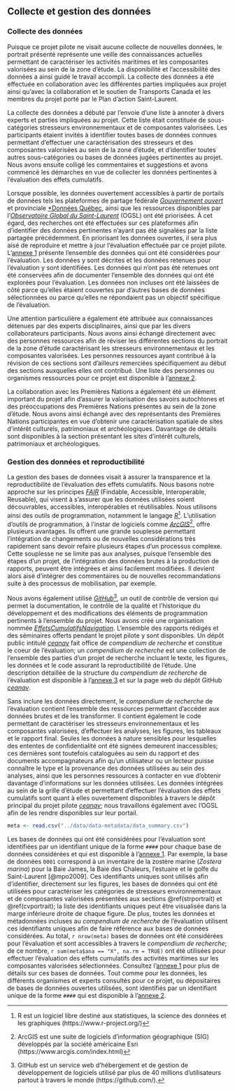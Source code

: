 ## Collecte et gestion des données

### Collecte des données

Puisque ce projet pilote ne visait aucune collecte de nouvelles données, le portrait présenté représente une veille des connaissances actuelles permettant de caractériser les activités maritimes et les composantes valorisées au sein de la zone d'étude. La disponibilité et l'accessibilité des données a ainsi guidé le travail accompli. La collecte des données a été effectuée en collaboration avec les différentes parties impliquées aux projet ainsi qu'avec la collaboration et le soutien de Transports Canada et les membres du projet porté par le Plan d’action Saint-Laurent.

La collecte des données a débuté par l'envoie d'une liste à annoter à divers experts et parties impliquées au projet. Cette liste était constituée de sous-catégories stresseurs environnementaux et de composantes valorisées. Les participants étaient invités à identifier toutes bases de données connues permettant d'effectuer une caractérisation des stresseurs et des composantes valorisées au sein de la zone d'étude, et d'identifier toutes autres sous-catégories ou bases de données jugées pertinentes au projet. Nous avons ensuite colligé les commentaires et suggestions et avons commencé les démarches en vue de collecter les données pertinentes à l'évaluation des effets cumulatifs.

Lorsque possible, les données ouvertement accessibles à partir de portails de données tels les plateformes de partage fédérale [*Gouvernement ouvert*](https://open.canada.ca/fr) et provinciale [*Données Québec](https://www.donneesquebec.ca/), ainsi que les ressources disponibles par l'[*Observatoire Global du Saint-Laurent*](https://ogsl.ca/fr/accueil/) (OGSL) ont été priorisées. À cet égard, des recherches ont été effectuées sur ces plateformes afin d'identifier des données pertinentes n'ayant pas été signalées par la liste partagée précédemment. En priorisant les données ouvertes, il sera plus aisé de reproduire et mettre à jour l'évaluation effectuée par ce projet pilote. L'[annexe 1](#annexe1) présente l'ensemble des données qui ont été considérées pour l'évaluation. Les données y sont décrites et les données retenues pour l'évaluation y sont identifiées. Les données qui n'ont pas été retenues ont été conservées afin de documenter l'ensemble des données qui ont été explorées pour l'évaluation. Les données non incluses ont été laissées de côté parce qu'elles étaient couvertes par d'autres bases de données sélectionnées ou parce qu'elles ne répondaient pas un objectif spécifique de l'évaluation.

Une attention particulière a également été attribuée aux connaissances détenues par des experts disciplinaires, ainsi que par les divers collaborateurs participants. Nous avons ainsi échangé directement avec des personnes ressources afin de réviser les différentes sections du portrait de la zone d'étude caractérisant les stresseurs environnementaux et les composantes valorisées. Les personnes ressources ayant contribué à la révision de ces sections sont d'ailleurs remerciées spécifiquement au début des sections auxquelles elles ont contribué. Une liste des personnes ou organismes ressources pour ce projet est disponible à l'[annexe 2](#annexe2).   

La collaboration avec les Premières Nations a également été un élément important du projet afin d'assurer la valorisation des savoirs autochtones et des préoccupations des Premières Nations présentes au sein de la zone d'étude. Nous avons ainsi échangé avec des représentants des Premières Nations participantes en vue d'obtenir une caractérisation spatiale de sites d'intérêt culturels, patrimoniaux et archéologiques. Davantage de détails sont disponibles à la section présentant les sites d'intérêt culturels, patrimoniaux et archéologiques.


### Gestion des données et reproductibilité

La gestion des bases de données visait à assurer la transparence et la reproductibilité de l'évaluation des effets cumulatifs. Nous basons notre approche sur les principes <a href="https://ogsl.ca/fr/principes-fair" target="_blank"><i>FAIR</i></a> (Findable, Accessible, Interoperable, Reusable), qui visent à s’assurer que les données utilisées soient découvrables, accessibles, interopérables et réutilisables. Nous utilisons ainsi des outils de programmation, notamment le langage <a href="https://www.r-project.org/" target="_blank"><i>R</i></a>[^r]. L’utilisation d’outils de programmation, à l’instar de logiciels comme <a href="https://www.arcgis.com/index.html" target="_blank"><i>ArcGIS</i></a>[^arc], offre plusieurs avantages. Ils offrent une grande souplesse permettant l’intégration de changements ou de nouvelles considérations très rapidement sans devoir refaire plusieurs étapes d’un processus complexe. Cette souplesse ne se limite pas aux analyses, puisque l’ensemble des étapes d’un projet, de l’intégration des données brutes à la production de rapports, peuvent être intégrées et ainsi facilement modifiées. Il devient alors aisé d’intégrer des commentaires ou de nouvelles recommandations suite à des processus de mobilisation, par exemple.

Nous avons également utilisé <a href="https://github.com/" target="_blank"><i>GitHub</i></a>[^git], un outil de contrôle de version qui permet la documentation, le contrôle de la qualité et l’historique du développement et des modifications des éléments de programmation pertinents à l’ensemble du projet. Nous avons créé une organisation nommée <a href="https://github.com/EffetsCumulatifsNavigation" target="_blank"><i>EffetsCumulatifsNavigation</i></a>. L'ensemble des rapports rédigés et des séminaires offerts pendant le projet pilote y sont disponibles. Un dépôt public intitulé <a href="https://github.com/EffetsCumulatifsNavigation/ceanav" target="_blank"><i>ceanav</i></a> fait office de *compendium de recherche* et constitue le coeur de l'évaluation; un *compendium de recherche* est une collection de l'ensemble des parties d'un projet de recherche incluant le texte, les figures, les données et le code assurant la reproductibilité de l'étude. Une description détaillée de la structure du *compendium de recherche* de l'évaluation est disponible à l'[annexe 3](#annexe3) et sur la page web du dépôt GitHub <a href="https://github.com/EffetsCumulatifsNavigation/ceanav" target="_blank"><i>ceanav</i></a>.

Sans inclure les données directement, le *compendium de recherche* de l'évaluation contient l'ensemble des ressources permettant d'accéder aux données brutes et de les transformer. Il contient également le code permettant de caractériser les stresseurs environnementaux et les composantes valorisées, d'effectuer les analyses, les figures, les tableaux et le rapport final. Seules les données à nature sensibles pour lesquelles des ententes de confidentialité ont été signées demeurent inaccessibles; ces dernières sont toutefois cataloguées au sein du rapport et des documents accompagnateurs afin qu'un utilisateur ou un lecteur puisse connaître le type et la provenance des données utilisées au sein des analyses, ainsi que les personnes ressources à contacter en vue d'obtenir davantage d'informations sur les données utilisées. Les données intégrées au sein de la grille d'étude et permettant d'effectuer l'évaluation des effets cumulatifs sont quant à elles ouvertement disponibles à travers le dépôt principal du projet pilote <a href="https://github.com/EffetsCumulatifsNavigation/ceanav" target="_blank"><i>ceanav</i></a>; nous travaillons également avec l'OGSL afin de les rendre disponibles sur leur portail.

```r
meta <- read.csv("../data/data-metadata/data_summary.csv")
```

Les bases de données qui ont été considérées pour l'évaluation sont identifiées par un identifiant unique de la forme `####` pour chaque base de données considérées et qui est disponible à l'[annexe 1](#annexe1). Par exemple, la base de données `0001` correspond à un inventaire de la zostère marine (*Zostera marina*) pour la Baie James, la Baie des Chaleurs, l'estuaire et le golfe du Saint-Laurent [@mpo2009]. Ces identifiants uniques sont utilisés afin d'identifier, directement sur les figures, les bases de données qui ont été utilisées pour caractériser les catégories de stresseurs environnementaux et de composantes valorisées présentées aux sections \@ref(strportrait) et \@ref(cvportrait); la liste des identifiants uniques peut être visualisée dans la marge inférieure droite de chaque figure. De plus, toutes les données et métadonnées incluses au *compendium de recherche* de l'évaluation utilisent ces identifiants uniques afin de faire référence aux bases de données considérées. Au total, `r nrow(meta)` bases de données ont été considérées pour l'évaluation et sont accessibles à travers le *compendium de recherche*; de ce nombre, `r sum(meta$ana == "X", na.rm = TRUE)` ont été utilisées pour effectuer l'évaluation des effets cumulatifs des activités maritimes sur les composantes valorisées sélectionnées. Consultez l'[annexe 1](#annexe1) pour plus de détails sur ces bases de données. Tout comme pour les données, les différents organismes et experts consultés pour ce projet, ou dépositaires de bases de données ouvertes utilisées, sont identifiés par un identifiant unique de la forme `####` qui est disponible à l'[annexe 2](#annexe2).

[^r]: R est un logiciel libre destiné aux statistiques, la science des données et les graphiques (https://www.r-project.org/)
[^arc]: ArcGIS est une suite de logiciels d'information géographique (SIG) développés par la société américaine Esri (https://www.arcgis.com/index.html)
[^git]: GitHub est un service web d'hébergement et de gestion de développement de logiciels utilisé par plus de 40 millions d'utilisateurs partout à travers le monde (https://github.com/).
